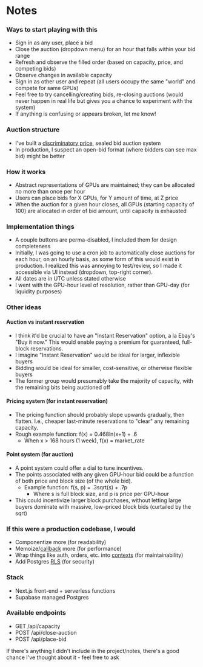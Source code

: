 # Notes

### Ways to start playing with this

- Sign in as any user, place a bid
- Close the auction (dropdown menu) for an hour that falls within your bid range
- Refresh and observe the filled order (based on capacity, price, and competing bids)
- Observe changes in available capacity
- Sign in as other user and repeat (all users occupy the same "world" and compete for same GPUs)
- Feel free to try cancelling/creating bids, re-closing auctions (would never happen in real life but gives you a chance to experiment with the system)
- If anything is confusing or appears broken, let me know!

### Auction structure

- I've built a [discriminatory price](https://en.wikipedia.org/wiki/Multiunit_auction), sealed bid auction system
- In production, I suspect an open-bid format (where bidders can see max bid) might be better

### How it works

- Abstract representations of GPUs are maintained; they can be allocated no more than once per hour
- Users can place bids for X GPUs, for Y amount of time, at Z price
- When the auction for a given hour closes, all GPUs (starting capacity of 100) are allocated in order of bid amount, until capacity is exhausted

### Implementation things

- A couple buttons are perma-disabled, I included them for design completeness
- Initially, I was going to use a cron job to automatically close auctions for each hour, on an hourly basis, as some form of this would exist in production. I realized this was annoying to test/review, so I made it accessible via UI instead (dropdown, top-right corner).
- All dates are in UTC unless stated otherwise
- I went with the GPU-hour level of resolution, rather than GPU-day (for liquidity purposes)

### Other ideas

#### Auction vs instant reservation

- I think it'd be crucial to have an "Instant Reservation" option, a la Ebay's "Buy it now." This would enable paying a premium for guaranteed, full-block reservations.
- I imagine "Instant Reservation" would be ideal for larger, inflexible buyers
- Bidding would be ideal for smaller, cost-sensitive, or otherwise flexible buyers
- The former group would presumably take the majority of capacity, with the remaining bits being auctioned off

#### Pricing system (for instant reservation)

- The pricing function should probably slope upwards gradually, then flatten. I.e., cheaper last-minute reservations to "clear" any remaining capacity.
- Rough example function: f(x) = 0.468ln(x+1) + .6
  - When x > 168 hours (1 week), f(x) = market_rate

#### Point system (for auction)

- A point system could offer a dial to tune incentives.
- The points associated with any given GPU-hour bid could be a function of both price and block size (of the whole bid).
  - Example function: f(s, p) = .3sqrt(s) + .7p
    - Where s is full block size, and p is price per GPU-hour
- This could incentivize larger block purchases, without letting large buyers dominate with massive, low-priced block bids (curtailed by the sqrt)

### If this were a production codebase, I would

- Componentize more (for readability)
- Memoize/[callback](https://react.dev/reference/react/useCallback) more (for performance)
- Wrap things like auth, orders, etc. into [contexts](https://react.dev/reference/react/createContext) (for maintainability)
- Add Postgres [RLS](https://www.postgresql.org/docs/current/ddl-rowsecurity.html) (for security)

### Stack

- Next.js front-end + serverless functions
- Supabase managed Postgres

### Available endpoints

- GET /api/capacity
- POST /api/close-auction
- POST /api/place-bid

If there's anything I didn't include in the project/notes, there's a good chance I've thought about it - feel free to ask
